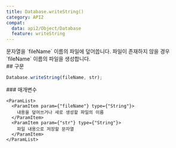 ```yaml
---
title: Database.writeString()
category: API2
compat:
  data: api2/Object/Database
  feature: writeString
---
```


<Section>
  문자열을 `fileName` 이름의 파일에 덮어씁니다. 파일이 존재하지 않을 경우 `fileName` 이름의 파일을 생성합니다.
</Section>
<Section>
  ## 구문

  ~~~js
  Database.writeString(fileName, str);
  ~~~

  <Section>
    ### 매개변수

    <ParamList>
      <ParamItem param={"fileName"} type={"String"}>
        내용을 덮어쓰거나 새로 생성할 파일의 이름
      </ParamItem>
      <ParamItem param={"str"} type={"String"}>
        파일 내용으로 저장할 문자열
      </ParamItem>
    </ParamList>
  </Section>
</Section>